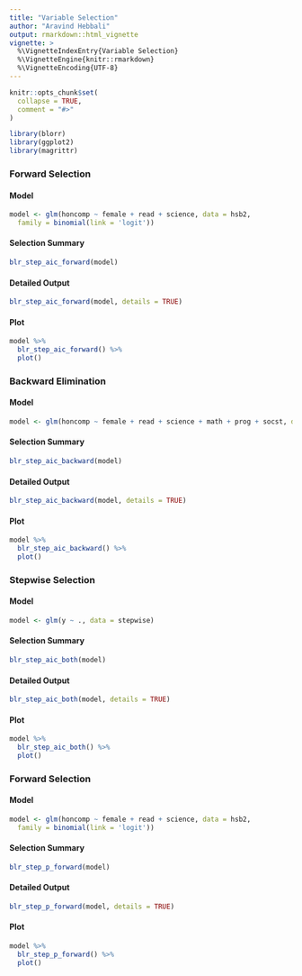 ```yaml
---
title: "Variable Selection"
author: "Aravind Hebbali"
output: rmarkdown::html_vignette
vignette: >
  %\VignetteIndexEntry{Variable Selection}
  %\VignetteEngine{knitr::rmarkdown}
  %\VignetteEncoding{UTF-8}
---
```


```r
knitr::opts_chunk$set(
  collapse = TRUE,
  comment = "#>"
)
```

```r
library(blorr)
library(ggplot2)
library(magrittr)
```

### Forward Selection

#### Model

```r
model <- glm(honcomp ~ female + read + science, data = hsb2,
  family = binomial(link = 'logit'))
```

#### Selection Summary

```r
blr_step_aic_forward(model)
```

#### Detailed Output

```r
blr_step_aic_forward(model, details = TRUE)
```

#### Plot

```r
model %>%
  blr_step_aic_forward() %>%
  plot()
```

### Backward Elimination

#### Model

```r
model <- glm(honcomp ~ female + read + science + math + prog + socst, data = hsb2, family = binomial(link = 'logit'))
```

#### Selection Summary

```r
blr_step_aic_backward(model)
```

#### Detailed Output

```r
blr_step_aic_backward(model, details = TRUE)
```

#### Plot

```r
model %>%
  blr_step_aic_backward() %>%
  plot()
```

### Stepwise Selection

#### Model

```r
model <- glm(y ~ ., data = stepwise)
```

#### Selection Summary

```r
blr_step_aic_both(model)
```

#### Detailed Output

```r
blr_step_aic_both(model, details = TRUE)
```

#### Plot

```r
model %>%
  blr_step_aic_both() %>%
  plot()
```


### Forward Selection

#### Model

```r
model <- glm(honcomp ~ female + read + science, data = hsb2,
  family = binomial(link = 'logit'))
```

#### Selection Summary

```r
blr_step_p_forward(model)
```

#### Detailed Output

```r
blr_step_p_forward(model, details = TRUE)
```

#### Plot

```r
model %>%
  blr_step_p_forward() %>%
  plot()
```